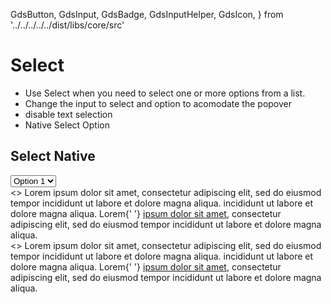   GdsButton,
  GdsInput,
  GdsBadge,
  GdsInputHelper,
  GdsIcon,
} from '../../../../../dist/libs/core/src'

<Meta title="Components/Input/Select" />

# Select

- Use Select when you need to select one or more options from a list.
- Change the input to select and option to acomodate the popover
- disable text selection
- Native Select Option

<gds-main>
  <div>
    <h2>Select Native</h2>
    <select>
      <option>Option 1</option>
      <option>Option 1</option>
    </select>
  </div>
  <div>
    <gds-input
      label="Select label"
      id="test"
      pattern="[a-z]+"
      type="select"
      minlength="3"
      name="test"
      required
    >
      <gds-button
        variant="circle tertiary"
        data-label="test"
        effect="ripple"
        size="small"
        slot="trail"
      >
        <gds-icon name="chevron-down" slot="circle" />
      </gds-button>
      <gds-icon name="info" slot="help" />
      <gds-input-helper slot="helper" label="Support text" tooltip="Open panel">
        <gds-button
          variant="circle tertiary"
          data-label="test"
          effect="ripple"
          size="small"
          slot="action"
        >
          <gds-icon name="info" slot="circle" />
        </gds-button>
        <>
          Lorem ipsum dolor sit amet, consectetur adipiscing elit, sed do
          eiusmod tempor incididunt ut labore et dolore magna aliqua. incididunt
          ut labore et dolore magna aliqua. Lorem{' '}
          <a href="#"> ipsum dolor sit amet</a>, consectetur adipiscing elit,
          sed do eiusmod tempor incididunt ut labore et dolore magna aliqua.
        </>
      </gds-input-helper>
    </gds-input>
  </div>
  <div>
    <gds-input
      label="Select label"
      id="test"
      pattern="[a-z]+"
      type="select"
      minlength="3"
      name="test"
      selected
      required
    >
      <gds-button
        variant="circle tertiary"
        data-label="test"
        effect="ripple"
        size="small"
        slot="trail"
      >
        <gds-icon name="chevron-down" slot="circle" />
      </gds-button>
      <gds-icon name="info" slot="help" />
      <gds-input-helper slot="helper" label="Support text" tooltip="Open panel">
        <gds-button
          variant="circle tertiary"
          data-label="test"
          effect="ripple"
          size="small"
          slot="action"
        >
          <gds-icon name="info" slot="circle" />
        </gds-button>
        <>
          Lorem ipsum dolor sit amet, consectetur adipiscing elit, sed do
          eiusmod tempor incididunt ut labore et dolore magna aliqua. incididunt
          ut labore et dolore magna aliqua. Lorem{' '}
          <a href="#"> ipsum dolor sit amet</a>, consectetur adipiscing elit,
          sed do eiusmod tempor incididunt ut labore et dolore magna aliqua.
        </>
      </gds-input-helper>
    </gds-input>
  </div>
</gds-main>
